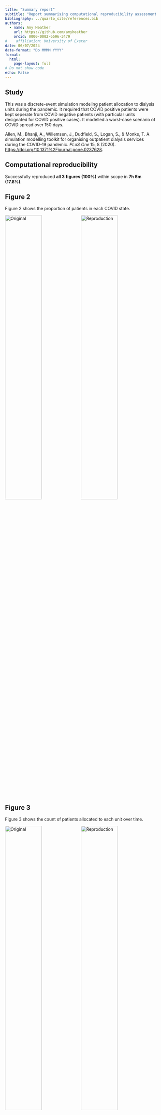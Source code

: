 ```yaml
---
title: "Summary report"
subtitle: "Report summarising computational reproducibility assessment of Allen et al. 2020"
bibliography: ../quarto_site/references.bib
authors:
  - name: Amy Heather
    url: https://github.com/amyheather
    orcid: 0000-0002-6596-3479
#    affiliation: University of Exeter
date: 06/07/2024
date-format: "Do MMMM YYYY"
format:
  html:
    page-layout: full
# Do not show code
echo: False
---
```


## Study

This was a discrete-event simulation modeling patient allocation to dialysis units during the pandemic. It required that COVID positive patients were kept seperate from COVID negative patients (with particular units designated for COVID positive cases). It modelled a worst-case scenario of COVID spread over 150 days.

Allen, M., Bhanji, A., Willemsen, J., Dudfield, S., Logan, S., & Monks, T. A simulation modelling toolkit for organising outpatient dialysis services during the COVID-19 pandemic. *PLoS One* 15, 8 (2020). <https://doi.org/10.1371%2Fjournal.pone.0237628>.

## Computational reproducibility

Successfully reproduced **all 3 figures (100%)** within scope in **7h 6m (17.8%)**.

::: {.panel-tabset}

## Figure 2

Figure 2 shows the proportion of patients in each COVID state.

![Original](../original_study/article_fig2.png){width=49% .lightbox}
![Reproduction](../reproduction/output/patients_base_3_month.png){width=49% .lightbox}

## Figure 3

Figure 3 shows the count of patients allocated to each unit over time.

![Original](../original_study/article_fig3.png){width=49% .lightbox}
![Reproduction](../reproduction/output/units_base_3_month.png){width=49% .lightbox}

## Figure 4

Figure 4 shows the impact on travel time for patients who were allocated to attend a different unit from normal.

![Original](../original_study/article_fig4.png){width=49% .lightbox}
![Reproduction](../reproduction/output/displaced_base_3_month.png){width=49% .lightbox}

:::

## Evaluation against guidelines

```python
import pandas as pd
import plotly.express as px

# Create dataframe of results
col = ['fully', 'partially', 'not', 'na']
eval_dict = {
  'Best practice audit': [9, 1, 1, 0],
  'STARS (essential)': [5, 1, 1, 0],
  'STARS (optional)': [1, 0, 4, 0],
  'Badges (criteria)': [9, 0, 3, 0],
  'Badges (badges)': [10, 0, 2, 0],
  'STRESS-DES': [15, 3, 4, 2],
  'ISPOR-SDM': [14, 1, 1, 2]
}
eval_wide = pd.DataFrame(eval_dict, index=col).T
eval = (eval_wide
        .melt(ignore_index=False)
        .reset_index()
        .rename(columns={'index': 'guideline',
                         'variable': 'result',
                         'value': 'count'}))

# Add percentages
eval['total'] = eval['count'].groupby(eval['guideline']).transform('sum')
eval['percent'] = eval['count'] / eval['total']
eval['percentage'] = round(eval['percent']*100, 1).astype(str) + '%'

# Create stacked bar visualisation
fig = px.bar(
  eval,
  x='percent',
  y='guideline',
  color='result',
  color_discrete_map={'fully': '#06a94d',
                      'partially': '#ffd68c',
                      'not': '#ff9999',
                      'na': '#d1dcea'},
  orientation='h',
  hover_data={
    'count': True,
    'percent': False,
    'percentage': True,
    'guideline': False,
    'result': False})
  
# Amend x axis label and ticks
fig.update_layout(xaxis = dict(
  range=[0,1],
  tickmode='array',
  tickvals=[0, 0.2, 0.4, 0.6, 0.8, 1],
  ticktext=['0%', '20%', '40%', '60%', '80%', '100%'],
  title=''))

# Amend y axis label and order, and add space between ticks and plot
fig.update_layout(yaxis=dict(
  autorange='reversed',
  title=''))
fig.update_yaxes(ticksuffix = '  ')

# Relabel legend
fig.update_layout(legend_title_text='Result')
newnames = {'fully': 'Fully met', 'partially': 'Partially met',
            'not': 'Not met', 'na': 'Not applicable'}
fig.for_each_trace(lambda t: t.update(name = newnames[t.name]))

# Show without toolbar
fig.show(config={'displayModeBar': False})
```

<sup>The original study **repository** was evaluated against guidance for **sharing of artefacts** (best practice audit and STARS) and against criteria from journal **badges** relating to how open and reproducible the model is. The original study **article** and supplementary materials (excluding code) were evaluated against **reporting guidelines** for DES models: STRESS-DES, and guidelines adapted from ISPOR-SDM.</sup>
